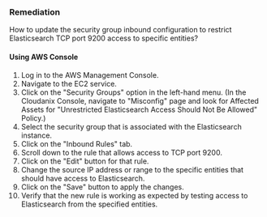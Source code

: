 ### Remediation

How to update the security group inbound configuration to restrict Elasticsearch TCP port 9200 access to specific entities?

#### Using AWS Console

1. Log in to the AWS Management Console.
2. Navigate to the EC2 service.
3. Click on the "Security Groups" option in the left-hand menu.
    (In the Cloudanix Console, navigate to "Misconfig" page and look for Affected Assets for "Unrestricted Elasticsearch Access Should Not Be Allowed" Policy.)
4. Select the security group that is associated with the Elasticsearch instance.
5. Click on the "Inbound Rules" tab.
6. Scroll down to the rule that allows access to TCP port 9200.
7. Click on the "Edit" button for that rule.
8. Change the source IP address or range to the specific entities that should have access to Elasticsearch.
9. Click on the "Save" button to apply the changes.
10. Verify that the new rule is working as expected by testing access to Elasticsearch from the specified entities.


